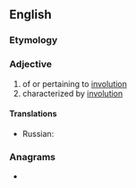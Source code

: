 ==English==

===Etymology===
{{suffix|en|involution|al}}

===Adjective===
{{en-adj}}

# of or pertaining to [[involution]]
# characterized by [[involution]]

====Translations====
{{trans-top|of or pertaining to involution}}
* Russian: {{t+|ru|инволюцио́нный}}
{{trans-mid}}
{{trans-bottom}}

===Anagrams===
* {{anagrams|en|a=aiillnnootuv|unvolitional}}